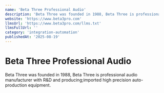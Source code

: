 ```yaml
---
name: 'Beta Three Professional Audio'
description: 'Beta Three was founded in 1988, Beta Three is professional audio manufacturer with R&D and producing;imported high precision auto-production equipment.'
website: 'https://www.beta3pro.com'
llmsUrl: 'https://www.beta3pro.com/llms.txt'
llmsFullUrl: ''
category: 'integration-automation'
publishedAt: '2025-08-19'
---
```


# Beta Three Professional Audio

Beta Three was founded in 1988, Beta Three is professional audio manufacturer with R&D and producing;imported high precision auto-production equipment.
